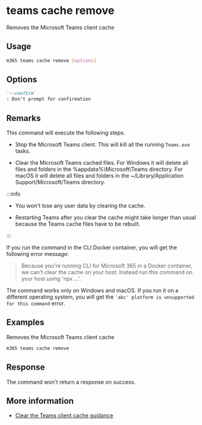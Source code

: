 
# teams cache remove

Removes the Microsoft Teams client cache

## Usage

```sh
m365 teams cache remove [options]
```

## Options

```md defintion-list
`--confirm`
: Don't prompt for confirmation
```

<Global />

## Remarks

This command will execute the following steps.

- Stop the Microsoft Teams client. This will kill all the running `Teams.exe` tasks.

- Clear the Microsoft Teams cached files. For Windows it will delete all files and folders in the %appdata%\Microsoft\Teams directory. For macOS it will delete all files and folders in the  ~/Library/Application Support/Microsoft/Teams directory.

:::info

- You won't lose any user data by clearing the cache.

- Restarting Teams after you clear the cache might take longer than usual because the Teams cache files have to be rebuilt.

:::

If you run the command in the CLI Docker container, you will get the following error message:

> Because you're running CLI for Microsoft 365 in a Docker container, we can't clear the cache on your host. Instead run this command on your host using 'npx ...'.

The command works only on Windows and macOS. If you run it on a different operating system, you will get the `'abc' platform is unsupported for this command` error.

## Examples

Removes the Microsoft Teams client cache

```sh
m365 teams cache remove
```

## Response

The command won't return a response on success.

## More information

- [Clear the Teams client cache guidance](https://docs.microsoft.com/microsoftteams/troubleshoot/teams-administration/clear-teams-cache)
